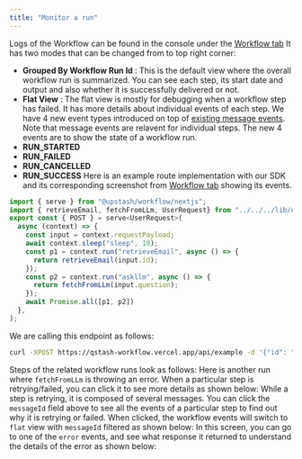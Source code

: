 ```yaml
---
title: "Monitor a run"
---
```

Logs of the Workflow can be found in the console under the [Workflow tab](https://console.upstash.com/qstash?tab=workflows)
It has two modes that can be changed from to top right corner:
- **Grouped By Workflow Run Id** : This is the default view where the overall workflow run is summarized. You can see each step, its start date and output and also whether it is successfully delivered or not.
- **Flat View** : The flat view is mostly for debugging when a workflow step has failed. It has more details about individual
events of each step.
We have 4 new event types introduced on top of [existing message events](/qstash/howto/debug-logs). Note that message events are relavent for individual steps.
The new 4 events are to show the state of a workflow run.
- **RUN_STARTED**
- **RUN_FAILED**
- **RUN_CANCELLED**
- **RUN_SUCCESS**
Here is an example route implementation with our SDK and its corresponding screenshot from [Workflow tab](https://console.upstash.com/qstash?tab=workflows) showing its events.
```javascript
import { serve } from "@upstash/workflow/nextjs";
import { retrieveEmail, fetchFromLLm, UserRequest} from "../../../lib/util";
export const { POST } = serve<UserRequest>(
  async (context) => {
    const input = context.requestPayload;
    await context.sleep("sleep", 10);
    const p1 = context.run("retrieveEmail", async () => {
      return retrieveEmail(input.id);
    });
    const p2 = context.run("askllm", async () => {
      return fetchFromLLm(input.question);
    });
    await Promise.all([p1, p2])
  },
);
```
We are calling this endpoint as follows:
```bash
curl -XPOST https://qstash-workflow.vercel.app/api/example -d '{"id": "id_123", "question": "what is the meaning of life?"}'
```
Steps of the related workflow runs look as follows:
Here is another run where `fetchFromLLm` is throwing an error.
When a particular step is retrying/failed, you can click it to see more details as shown below:
While a step is retrying, it is composed of several messages. You can click the `messageId` field above to
see all the events of a particular step to find out why it is retrying or failed.
When clicked, the workflow events will switch to `flat` view with `messageId` filtered as shown below:
In this screen, you can go to one of the `error` events, and see what response it returned to understand
the details of the error as shown below: